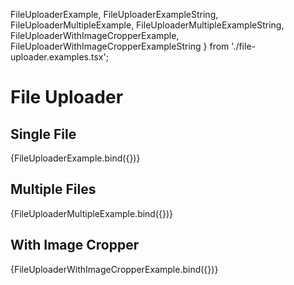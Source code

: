 
  FileUploaderExample,
  FileUploaderExampleString,
  FileUploaderMultipleExample,
  FileUploaderMultipleExampleString,
  FileUploaderWithImageCropperExample,
  FileUploaderWithImageCropperExampleString
} from './file-uploader.examples.tsx';

<Meta title="Modules/File Uploader" component={FileUploader} />

# File Uploader

## Single File

<Canvas>
  <Story
    name="Single File"
    parameters={{
      docs: {
        source: {
          code: dedent(FileUploaderExampleString)
        }
      }
    }}
  >
    {FileUploaderExample.bind({})}
  </Story>
  <ArgsTable of={FileUploader} />
</Canvas>

## Multiple Files

<Canvas>
  <Story
    name="Multiple Files"
    parameters={{
      docs: {
        source: {
          code: dedent(FileUploaderMultipleExampleString)
        }
      }
    }}
  >
    {FileUploaderMultipleExample.bind({})}
  </Story>
  <ArgsTable of={FileUploader} />
</Canvas>

## With Image Cropper

<Canvas>
  <Story
    name="File Uploader with Image Cropper"
    parameters={{
      docs: {
        source: {
          code: dedent(FileUploaderWithImageCropperExampleString)
        }
      }
    }}
  >
    {FileUploaderWithImageCropperExample.bind({})}
  </Story>
  <ArgsTable of={FileUploaderWithImageCropper} />
</Canvas>
